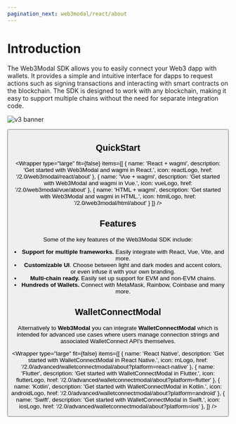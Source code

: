 ```yaml
---
pagination_next: web3modal/react/about
---
```




# Introduction

The Web3Modal SDK allows you to easily connect your Web3 dapp with wallets. It provides a simple and
intuitive interface for dapps to request actions such as signing transactions and interacting with smart
contracts on the blockchain. The SDK is designed to work with any blockchain, making it easy to support
multiple chains without the need for separate integration code.


![v3 banner](../../static/img/v3.png)

<Button name="Try Demo" url="https://web3modal.com/"/>

## QuickStart

<Wrapper
  type="large"
  fit={false}
  items={[
    {
      name: 'React + wagmi',
      description: 'Get started with Web3Modal and wagmi in React.',
      icon: reactLogo,
      href: '/2.0/web3modal/react/about'
    },
    {
      name: 'Vue + wagmi',
      description: 'Get started with Web3Modal and wagmi in Vue.',
      icon: vueLogo,
      href: '/2.0/web3modal/vue/about'
    },
    {
      name: 'HTML + wagmi',
      description: 'Get started with Web3Modal and wagmi in HTML.',
      icon: htmlLogo,
      href: '/2.0/web3modal/html/about'
    }
  ]}
/>

## Features

Some of the key features of the Web3Modal SDK include:

- **Support for multiple frameworks.** Easily integrate with React, Vue, Vite, and more.
- **Customizable UI**. Choose between light and dark modes and accent colors, or even infuse it with your own branding.
- **Multi-chain ready.** Easily set up support for EVM and non-EVM chains.
- **Hundreds of Wallets.** Connect with MetaMask, Rainbow, Coinbase and many more.

## WalletConnectModal

Alternatively to **Web3Modal** you can integrate **WalletConnectModal** which is intended for advanced use cases where users manage connection strings and associated WalletConnect API's themselves.

<Wrapper
  type="large"
  fit={false}
  items={[
    {
      name: 'React Native',
      description: 'Get started with WalletConnectModal in React Native.',
      icon: rnLogo,
      href: '/2.0/advanced/walletconnectmodal/about?platform=react-native'
    },
    {
      name: 'Flutter',
      description: 'Get started with WalletConnectModal in Flutter.',
      icon: flutterLogo,
      href: '/2.0/advanced/walletconnectmodal/about?platform=flutter'
    },
    {
      name: 'Kotlin',
      description: 'Get started with WalletConnectModal in Kotlin.',
      icon: androidLogo,
      href: '/2.0/advanced/walletconnectmodal/about?platform=android'
    },
    {
      name: 'Swift',
      description: 'Get started with WalletConnectModal in Swift.',
      icon: iosLogo,
      href: '/2.0/advanced/walletconnectmodal/about?platform=ios'
    },
  ]}
/>
